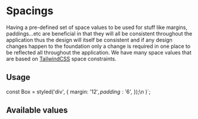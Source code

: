 
<Meta title="Stitches / Spacings" />

# Spacings

Having a pre-defined set of space values to be used for stuff like margins, paddings...etc are beneficial in that they will all be consistent throughout the application thus the design will itself be consistent and if any design changes happen to the foundation only a change is required in one place to be reflected all throughout the application. We have many space values that are based on [TailwindCSS](https://tailwindcss.com) space constraints.

## Usage

const Box = styled('div', {
  margin: '$12',
  padding: '$6',
});\n
  <Box />
)`;

<Source code={code1} dark />

## Available values

<Spacings entries={Object.entries(space)} />
